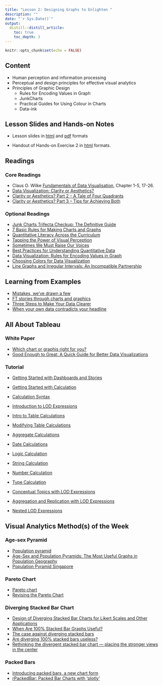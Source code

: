 ```yaml
---
title: "Lesson 2: Designing Graphs to Enlighten "
description: ""
date: "`r Sys.Date()`"
output:
  distill::distill_article:
    toc: true
    toc_depth: 3
---
```


```r
knitr::opts_chunk$set(echo = FALSE)
```

## Content

- Human perception and information processing
- Perceptual and design principles for effective visual analytics
- Principles of Graphic Design
    - Rules for Encoding Values in Graph
    - JunkCharts
    - Practical Guides for Using Colour in Charts
    - Data-ink

## Lesson Slides and Hands-on Notes 

- Lesson slides in [html](../lesson/Lesson02/Lesson02-Designing-Graphs-to-Enlighten.html) and [pdf](../lesson/Lesson02/Lesson02-Designing-Graphs-to-Enlighten.pdf) formats

- Handout of Hands-on Exercise 2 in [html](https://r4dsa.netlify.app/posts/2022-01-23-creating-a-pareto-chart-using-ggplot/) formats.


## Readings
### Core Readings

- Claus O. Wilke [Fundamentals of Data Visualisation](https://clauswilke.com/dataviz/), Chapter 1-5, 17-26.
- [Data Visualization: Clarity or Aesthetics?](http://dataremixed.com/2012/05/data-visualization-clarity-or-aesthetics/)
- [Clarity or Aesthetics? Part 2 – A Tale of Four Quadrants](http://dataremixed.com/2012/05/clarity-or-aesthetics-part-2-a-tale-of-four-quadrants/) 
- [Clarity or Aesthetics? Part 3 – Tips for Achieving Both](http://dataremixed.com/2012/06/clarity-or-aesthetics-part-3-tips-for-achieving-both/)

### Optional Readings

- [Junk Charts Trifecta Checkup: The Definitive Guide](http://junkcharts.typepad.com/junk_charts/junk-charts-trifecta-checkup-the-definitive-guide.html)
- [7 Basic Rules for Making Charts and Graphs](http://flowingdata.com/2010/07/22/7-basic-rules-for-making-charts-and-graphs/)
- [Quantitative Literacy Across the Curriculum](http://www.perceptualedge.com/articles/visual_business_intelligence/quantitative_literacy_across_curriculum.pdf)
- [Tapping the Power of Visual Perception](http://www.perceptualedge.com/articles/ie/visual_perception.pdf) 
- [Sometimes We Must Raise Our Voices](http://www.perceptualedge.com/articles/visual_business_intelligence/sometimes_we_must_raise_our_voices.pdf)
- [Best Practices for Understanding Quantitative Data](http://www.perceptualedge.com/articles/b-eye/quantitative_data.pdf)
- [Data Visualization: Rules for Encoding Values in Graph](http://www.perceptualedge.com/articles/b-eye/encoding_values_in_graph.pdf)
- [Choosing Colors for Data Visualization](http://www.perceptualedge.com/articles/b-eye/choosing_colors.pdf)
- [Line Graphs and Irregular Intervals: An Incompatible Partnership](http://www.perceptualedge.com/articles/visual_business_intelligence/line_graphs_and_irregular_intervals.pdf)
 
## Learning from Examples

- [Mistakes, we’ve drawn a few](https://medium.economist.com/mistakes-weve-drawn-a-few-8cdd8a42d368)
- [FT stories through charts and graphics](https://www.ft.com/graphics)
- [Three Steps to Make Your Data Clearer](https://www.tableau.com/sites/default/files/whitepapers/three_steps_to_make_your_data_clearer_the_gi_tableau_guide.pdf)
- [When your own data contradicts your headline](http://www.thefunctionalart.com/2019/03/when-your-own-data-contradicts-your.html)

## All About Tableau
### White Paper

- [Which chart or graphis right for you?](https://www.tableau.com/sites/default/files/whitepapers/which_chart_or_graph_v2.pdf)
- [Good Enough to Great: A Quick Guide for Better Data Visualizations](https://www.tableau.com/sites/default/files/whitepapers/goodenoughtogreat.pdf)

### Tutorial

* [Getting Started with Dashboards and Stories](https://www.tableau.com/learn/tutorials/on-demand/getting-started-dashboards-and-stories)

- [Getting Started with Calculation](https://www.tableau.com/learn/tutorials/on-demand/getting-started-calculations)

- [Calculation Syntax](https://www.tableau.com/learn/tutorials/on-demand/calculation-syntax)

- [Introduction to LOD Expressions](https://www.tableau.com/learn/tutorials/on-demand/introduction-lod-expressions)

- [Intro to Table Calculations](https://www.tableau.com/learn/tutorials/on-demand/intro-table-calculations)

- [Modifying Table Calculations](https://www.tableau.com/learn/tutorials/on-demand/modifying-table-calculations)

- [Aggregate Calculations](https://www.tableau.com/learn/tutorials/on-demand/aggregate-calculations)

- [Date Calculations](https://www.tableau.com/learn/tutorials/on-demand/date-calculations)

- [Logic Calculation](https://www.tableau.com/learn/tutorials/on-demand/logic-calculations)

- [String Calculation](https://www.tableau.com/learn/tutorials/on-demand/string-calculations)

- [Number Calculation](https://www.tableau.com/learn/tutorials/on-demand/number-calculations)

- [Type Calculation](https://www.tableau.com/learn/tutorials/on-demand/type-calculations)

- [Conceptual Topics with LOD Expressions](https://www.tableau.com/learn/tutorials/on-demand/conceptual-topics-lod-expressions)

- [Aggregation and Replication with LOD Expressions](https://www.tableau.com/learn/tutorials/on-demand/aggregation-and-replication-lod-expressions)

- [Nested LOD Expressions](https://www.tableau.com/learn/tutorials/on-demand/nested-lod-expressions)


## Visual Analytics Method(s) of the Week
### Age-sex Pyramid

- [Population pyramid](https://en.wikipedia.org/wiki/Population_pyramid)
- [Age-Sex and Population Pyramids: The Most Useful Graphs in Population Geography](https://www.thoughtco.com/age-sex-pyramids-and-population-pyramids-1435272)
- [Population Pyramid Singapore](https://www.populationpyramid.net/singapore/2017/)

### Pareto Chart
- [Pareto chart](https://en.wikipedia.org/wiki/Pareto_chart)
- [Revising the Pareto Chart](https://www-tandfonline-com.libproxy.smu.edu.sg/doi/abs/10.1198/000313006X152243)

### Diverging Stacked Bar Chart
- [Design of Diverging Stacked Bar Charts for Likert Scales and Other Applications](https://www.jstatsoft.org/article/view/v057i05)
- [When Are 100% Stacked Bar Graphs Useful?](https://www.perceptualedge.com/blog/?p=2239)
- [The case against diverging stacked bars](https://blog.datawrapper.de/divergingbars/)
- [Are diverging 100% stacked bars useless?](https://www.linkedin.com/pulse/diverging-100-stacked-bars-useless-daniel-zvinca/?published=t)
- [Rethinking the divergent stacked bar chart — placing the stronger views in the center](https://www.datarevelations.com/rethinkingdivergent.html)

### Packed Bars
- [Introducing packed bars, a new chart form](https://community.jmp.com/t5/JMP-Blog/Introducing-packed-bars-a-new-chart-form/ba-p/39972#)
- [rPackedBar: Packed Bar Charts with 'plotly'](https://cran.r-project.org/web/packages/rPackedBar/index.html)



